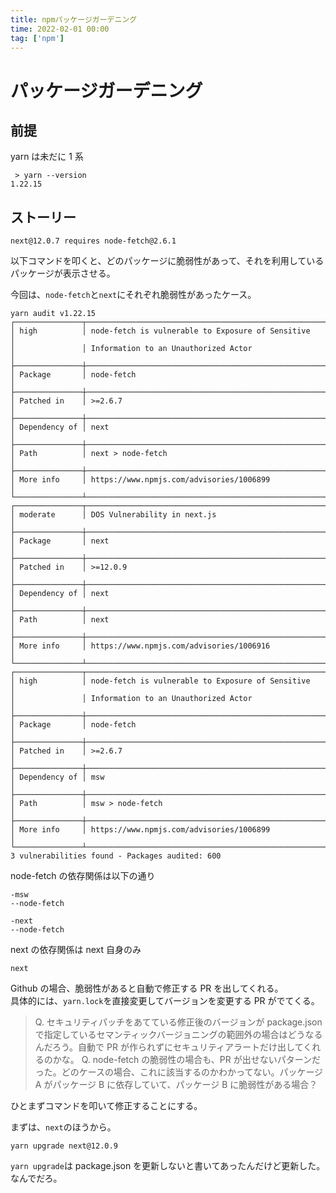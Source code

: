 ```yaml
---
title: npmパッケージガーデニング
time: 2022-02-01 00:00
tag: ['npm']
---
```


# パッケージガーデニング

## 前提

yarn は未だに 1 系

```
 > yarn --version
1.22.15
```

## ストーリー

```
next@12.0.7 requires node-fetch@2.6.1
```

以下コマンドを叩くと、どのパッケージに脆弱性があって、それを利用しているパッケージが表示させる。

今回は、`node-fetch`と`next`にそれぞれ脆弱性があったケース。

```
yarn audit v1.22.15
┌───────────────┬──────────────────────────────────────────────────────────────┐
│ high          │ node-fetch is vulnerable to Exposure of Sensitive            │
│               │ Information to an Unauthorized Actor                         │
├───────────────┼──────────────────────────────────────────────────────────────┤
│ Package       │ node-fetch                                                   │
├───────────────┼──────────────────────────────────────────────────────────────┤
│ Patched in    │ >=2.6.7                                                      │
├───────────────┼──────────────────────────────────────────────────────────────┤
│ Dependency of │ next                                                         │
├───────────────┼──────────────────────────────────────────────────────────────┤
│ Path          │ next > node-fetch                                            │
├───────────────┼──────────────────────────────────────────────────────────────┤
│ More info     │ https://www.npmjs.com/advisories/1006899                     │
└───────────────┴──────────────────────────────────────────────────────────────┘
┌───────────────┬──────────────────────────────────────────────────────────────┐
│ moderate      │ DOS Vulnerability in next.js                                 │
├───────────────┼──────────────────────────────────────────────────────────────┤
│ Package       │ next                                                         │
├───────────────┼──────────────────────────────────────────────────────────────┤
│ Patched in    │ >=12.0.9                                                     │
├───────────────┼──────────────────────────────────────────────────────────────┤
│ Dependency of │ next                                                         │
├───────────────┼──────────────────────────────────────────────────────────────┤
│ Path          │ next                                                         │
├───────────────┼──────────────────────────────────────────────────────────────┤
│ More info     │ https://www.npmjs.com/advisories/1006916                     │
└───────────────┴──────────────────────────────────────────────────────────────┘
┌───────────────┬──────────────────────────────────────────────────────────────┐
│ high          │ node-fetch is vulnerable to Exposure of Sensitive            │
│               │ Information to an Unauthorized Actor                         │
├───────────────┼──────────────────────────────────────────────────────────────┤
│ Package       │ node-fetch                                                   │
├───────────────┼──────────────────────────────────────────────────────────────┤
│ Patched in    │ >=2.6.7                                                      │
├───────────────┼──────────────────────────────────────────────────────────────┤
│ Dependency of │ msw                                                          │
├───────────────┼──────────────────────────────────────────────────────────────┤
│ Path          │ msw > node-fetch                                             │
├───────────────┼──────────────────────────────────────────────────────────────┤
│ More info     │ https://www.npmjs.com/advisories/1006899                     │
└───────────────┴──────────────────────────────────────────────────────────────┘
3 vulnerabilities found - Packages audited: 600
```

node-fetch の依存関係は以下の通り

```
-msw
--node-fetch

-next
--node-fetch
```

next の依存関係は next 自身のみ

```
next
```

Github の場合、脆弱性があると自動で修正する PR を出してくれる。  
具体的には、`yarn.lock`を直接変更してバージョンを変更する PR がでてくる。

> Q. セキュリティパッチをあてている修正後のバージョンが package.json で指定しているセマンティックバージョニングの範囲外の場合はどうなるんだろう。自動で PR が作られずにセキュリティアラートだけ出してくれるのかな。
> Q. node-fetch の脆弱性の場合も、PR が出せないパターンだった。どのケースの場合、これに該当するのかわかってない。パッケージ A がパッケージ B に依存していて、パッケージ B に脆弱性がある場合？

ひとまずコマンドを叩いて修正することにする。

まずは、`next`のほうから。

```
yarn upgrade next@12.0.9
```

`yarn upgrade`は package.json を更新しないと書いてあったんだけど更新した。なんでだろ。
